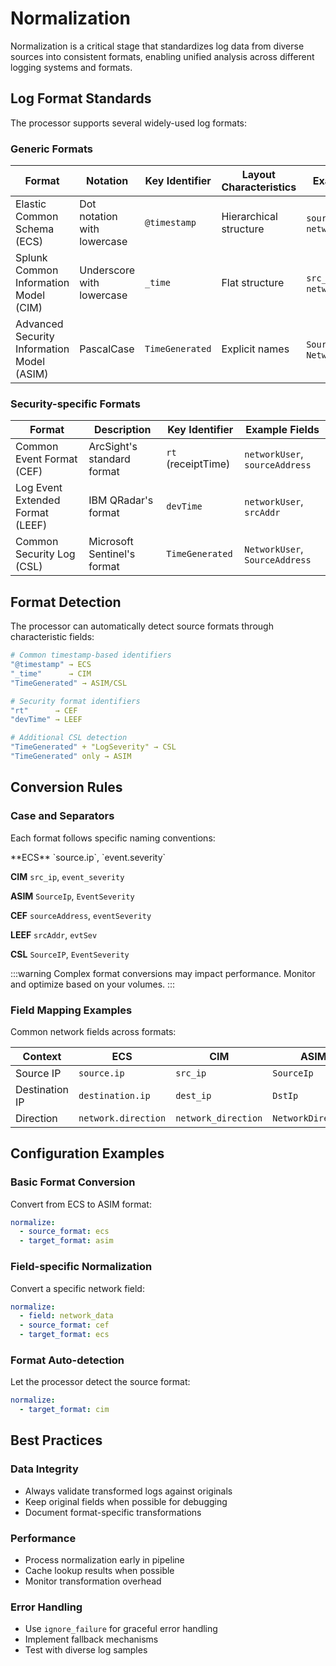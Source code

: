 # Normalization

Normalization is a critical stage that standardizes log data from diverse sources into consistent formats, enabling unified analysis across different logging systems and formats.

## Log Format Standards

The processor supports several widely-used log formats:

### Generic Formats

|Format|Notation|Key Identifier|Layout Characteristics|Example Fields|
|---|---|---|---|---|
|Elastic Common Schema (ECS)|Dot notation with lowercase|`@timestamp`|Hierarchical structure|`source.ip`, `network.direction`|
|Splunk Common Information Model (CIM)|Underscore with lowercase|`_time`|Flat structure|`src_ip`, `network_direction`|
|Advanced Security Information Model (ASIM)|PascalCase|`TimeGenerated`|Explicit names|`SourceIp`, `NetworkDirection`|

### Security-specific Formats

|Format|Description|Key Identifier|Example Fields|
|---|---|---|---|
|Common Event Format (CEF)|ArcSight's standard format|`rt` (receiptTime)|`networkUser`, `sourceAddress`|
|Log Event Extended Format (LEEF)|IBM QRadar's format|`devTime`|`networkUser`, `srcAddr`|
|Common Security Log (CSL)|Microsoft Sentinel's format|`TimeGenerated`|`NetworkUser`, `SourceAddress`|

## Format Detection

The processor can automatically detect source formats through characteristic fields:

```yaml
# Common timestamp-based identifiers
"@timestamp" → ECS
"_time"      → CIM  
"TimeGenerated" → ASIM/CSL

# Security format identifiers
"rt"      → CEF
"devTime" → LEEF

# Additional CSL detection
"TimeGenerated" + "LogSeverity" → CSL
"TimeGenerated" only → ASIM
```

## Conversion Rules

### Case and Separators

Each format follows specific naming conventions:

<TermTable>
  <TermCol>**ECS**</TermCol>
  <DefCol>`source.ip`, `event.severity`</DefCol>

  <TermCol>**CIM**</TermCol>
  <DefCol>`src_ip`, `event_severity`</DefCol>

  <TermCol>**ASIM**</TermCol>
  <DefCol>`SourceIp`, `EventSeverity`</DefCol>

  <TermCol>**CEF**</TermCol>
  <DefCol>`sourceAddress`, `eventSeverity`</DefCol>

  <TermCol>**LEEF**</TermCol>
  <DefCol>`srcAddr`, `evtSev`</DefCol>

  <TermCol>**CSL**</TermCol>
  <DefCol>`SourceIP`, `EventSeverity`</DefCol>
</TermTable>

:::warning
Complex format conversions may impact performance. Monitor and optimize based on your volumes.
:::

### Field Mapping Examples

Common network fields across formats:

|Context|ECS|CIM|ASIM|CEF|LEEF|CSL|
|---|---|---|---|---|---|---|
|Source IP|`source.ip`|`src_ip`|`SourceIp`|`src`|`srcAddr`|`SourceIP`|
|Destination IP|`destination.ip`|`dest_ip`|`DstIp`|`dst`|`dstAddr`|`DestinationIP`|
|Direction|`network.direction`|`network_direction`|`NetworkDirection`|`networkDirection`|`netDir`|`NetworkDirection`|

## Configuration Examples

### Basic Format Conversion

Convert from ECS to ASIM format:

```yaml
normalize:
  - source_format: ecs
  - target_format: asim
```

### Field-specific Normalization

Convert a specific network field:

```yaml
normalize:
  - field: network_data
  - source_format: cef
  - target_format: ecs
```

### Format Auto-detection

Let the processor detect the source format:

```yaml
normalize:
  - target_format: cim
```

## Best Practices

### Data Integrity
- Always validate transformed logs against originals
- Keep original fields when possible for debugging
- Document format-specific transformations

### Performance
- Process normalization early in pipeline
- Cache lookup results when possible
- Monitor transformation overhead

### Error Handling
- Use `ignore_failure` for graceful error handling
- Implement fallback mechanisms
- Test with diverse log samples
